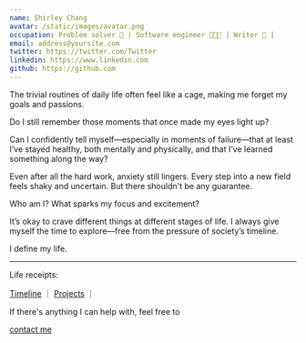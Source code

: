 ```yaml
---
name: Shirley Chang
avatar: /static/images/avatar.png
occupation: Problem solver 🧠 | Software engineer 👩🏻‍💻 | Writer 📝 |
email: address@yoursite.com
twitter: https://twitter.com/Twitter
linkedin: https://www.linkedin.com
github: https://github.com
---
```


The trivial routines of daily life often feel like a cage, making me forget my goals and passions.

Do I still remember those moments that once made my eyes light up?

Can I confidently tell myself—especially in moments of failure—that at least I’ve stayed healthy, both mentally and physically, and that I’ve learned something along the way?

Even after all the hard work, anxiety still lingers. Every step into a new field feels shaky and uncertain. But there shouldn't be any guarantee.

Who am I? What sparks my focus and excitement?

It’s okay to crave different things at different stages of life. I always give myself the time to explore—free from the pressure of society’s timeline.

I define my life.

---

<div className="flex flex-col gap-0">
  <div className="flex items-center gap-1 h-10">
    <p>Life receipts: </p>
    <a href="/timeline">Timeline</a>
    <span>｜</span>
    <a href="/projects">Projects</a>
    <span>｜</span>
  </div>

  <div className="flex items-center gap-1 flex-wrap">
    <p>If there's anything I can help with, feel free to</p>
    <a
      href="https://www.linkedin.com/in/arealclimber/"
      target="_blank"
      rel="noopener noreferrer"
    >
      <span className="text-yellow-600 underline decoration-yellow-600 hover:opacity-80 -mt-10 md:-mt-0">
        contact me
      </span>
    </a>
  </div>
</div>
